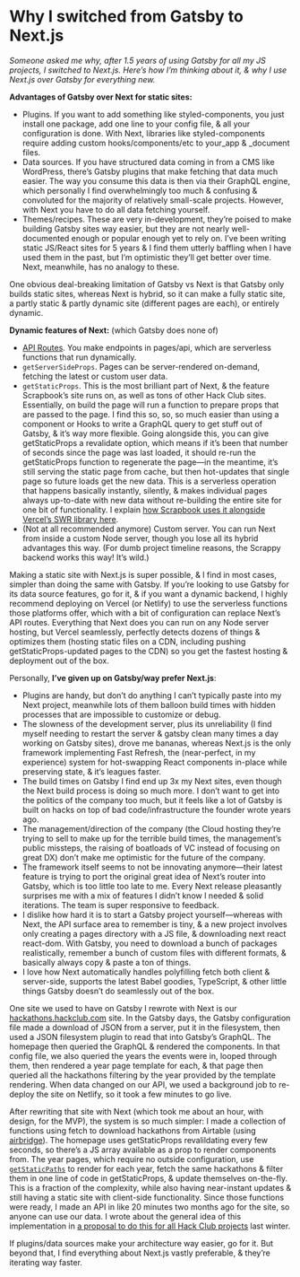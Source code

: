 # Why I switched from Gatsby to Next.js

*Someone asked me why, after 1.5 years of using Gatsby for all my JS projects, I switched to Next.js. Here’s how I’m thinking about it, & why I use Next.js over Gatsby for everything new.*

**Advantages of Gatsby over Next for static sites:**

* Plugins. If you want to add something like styled-components, you just install one package, add one line to your config file, & all your configuration is done. With Next, libraries like styled-components require adding custom hooks/components/etc to your_app & _document files.
* Data sources. If you have structured data coming in from a CMS like WordPress, there’s Gatsby plugins that make fetching that data much easier. The way you consume this data is then via their GraphQL engine, which personally I find overwhelmingly too much & confusing & convoluted for the majority of relatively small-scale projects. However, with Next you have to do all data fetching yourself.
* Themes/recipes. These are very in-development, they’re poised to make building Gatsby sites way easier, but they are not nearly well-documented enough or popular enough yet to rely on. I’ve been writing static JS/React sites for 5 years & I find them utterly baffling when I have used them in the past, but I’m optimistic they’ll get better over time. Next, meanwhile, has no analogy to these.

One obvious deal-breaking limitation of Gatsby vs Next is that Gatsby only builds static sites, whereas Next is hybrid, so it can make a fully static site, a partly static & partly dynamic site (different pages are each), or entirely dynamic.

**Dynamic features of Next:** (which Gatsby does none of)

* [API Routes](https://nextjs.org/docs/api-routes/introduction). You make endpoints in pages/api, which are serverless functions that run dynamically.
* `getServerSideProps`. Pages can be server-rendered on-demand, fetching the latest or custom user data.
* `getStaticProps`. This is the most brilliant part of Next, & the feature Scrapbook’s site runs on, as well as tons of other Hack Club sites. Essentially, on build the page will run a function to prepare props that are passed to the page. I find this so, so, so much easier than using a component or Hooks to write a GraphQL query to get stuff out of Gatsby, & it’s way more flexible. Going alongside this, you can give getStaticProps a revalidate option, which means if it’s been that number of seconds since the page was last loaded, it should re-run the getStaticProps function to regenerate the page—in the meantime, it’s still serving the static page from cache, but then hot-updates that single page so future loads get the new data. This is a serverless operation that happens basically instantly, silently, & makes individual pages always up-to-date with new data without re-building the entire site for one bit of functionality. I explain [how Scrapbook uses it alongside Vercel’s SWR library here](https://notebook.google.com/2020-07-30_how_scrapbook_works#data-fetching).
* (Not at all recommended anymore) Custom server. You can run Next from inside a custom Node server, though you lose all its hybrid advantages this way. (For dumb project timeline reasons, the Scrappy backend works this way! It’s wild.)

Making a static site with Next.js is super possible, & I find in most cases, simpler than doing the same with Gatsby. If you’re looking to use Gatsby for its data source features, go for it, & if you want a dynamic backend, I highly recommend deploying on Vercel (or Netlify) to use the serverless functions those platforms offer, which with a bit of configuration can replace Next’s API routes. Everything that Next does you can run on any Node server hosting, but Vercel seamlessly, perfectly detects dozens of things & optimizes them (hosting static files on a CDN, including pushing getStaticProps-updated pages to the CDN) so you get the fastest hosting & deployment out of the box.

Personally, **I’ve given up on Gatsby/way prefer Next.js**:

* Plugins are handy, but don’t do anything I can’t typically paste into my Next project, meanwhile lots of them balloon build times with hidden processes that are impossible to customize or debug.
* The slowness of the development server, plus its unreliability (I find myself needing to restart the server & gatsby clean many times a day working on Gatsby sites), drove me bananas, whereas Next.js is the only framework implementing Fast Refresh, the (near-perfect, in my experience) system for hot-swapping React components in-place while preserving state, & it’s leagues faster.
* The build times on Gatsby I find end up 3x my Next sites, even though the Next build process is doing so much more. I don’t want to get into the politics of the company too much, but it feels like a lot of Gatsby is built on hacks on top of bad code/infrastructure the founder wrote years ago.
* The management/direction of the company (the Cloud hosting they’re trying to sell to make up for the terrible build times, the management’s public missteps, the raising of boatloads of VC instead of focusing on great DX) don’t make me optimistic for the future of the company.
* The framework itself seems to not be innovating anymore—their latest feature is trying to port the original great idea of Next’s router into Gatsby, which is too little too late to me. Every Next release pleasantly surprises me with a mix of features I didn’t know I needed & solid iterations. The team is super responsive to feedback.
* I dislike how hard it is to start a Gatsby project yourself—whereas with Next, the API surface area to remember is tiny, & a new project involves only creating a pages directory with a JS file, & downloading next react react-dom. With Gatsby, you need to download a bunch of packages realistically, remember a bunch of custom files with different formats, & basically always copy & paste a ton of things.
* I love how Next automatically handles polyfilling fetch both client & server-side, supports the latest Babel goodies, TypeScript, & other little things Gatsby doesn’t do seamlessly out of the box.

One site we used to have on Gatsby I rewrote with Next is our [hackathons.hackclub.com](https://hackathons.hackclub.com) site. In the Gatsby days, the Gatsby configuration file made a download of JSON from a server, put it in the filesystem, then used a JSON filesystem plugin to read that into Gatsby’s GraphQL. The homepage then queried the GraphQL & rendered the components. In that config file, we also queried the years the events were in, looped through them, then rendered a year page template for each, & that page then queried all the hackathons filtering by the year provided by the template rendering. When data changed on our API, we used a background job to re-deploy the site on Netlify, so it took a few minutes to go live.

After rewriting that site with Next (which took me about an hour, with design, for the MVP), the system is so much simpler: I made a collection of functions using fetch to download hackathons from Airtable (using [airbridge](https://github.com/hackclub/airbridge)). The homepage uses getStaticProps revalildating every few seconds, so there’s a JS array available as a prop to render components from. The year pages, which require no outside configuration, use [`getStaticPaths`](https://nextjs.org/docs/basic-features/data-fetching) to render for each year, fetch the same hackathons & filter them in one line of code in getStaticProps, & update themselves on-the-fly. This is a fraction of the complexity, while also having near-instant updates & still having a static site with client-side functionality. Since those functions were ready, I made an API in like 20 minutes two months ago for the site, so anyone can use our data. I wrote about the general idea of this implementation in [a proposal to do this for all Hack Club projects](https://www.notion.so/hackclub/A-new-era-for-web-at-Hack-Club-37f224e3b22d43e183eea08aa5c62485) last winter.

If plugins/data sources make your architecture way easier, go for it. But beyond that, I find everything about Next.js vastly preferable, & they’re iterating way faster.

